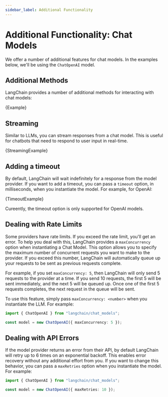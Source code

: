 ```yaml
---
sidebar_label: Additional Functionality
---
```



# Additional Functionality: Chat Models

We offer a number of additional features for chat models. In the examples below, we'll be using the `ChatOpenAI` model.

## Additional Methods

LangChain provides a number of additional methods for interacting with chat models:

<CodeBlock language="typescript">{Example}</CodeBlock>

## Streaming

Similar to LLMs, you can stream responses from a chat model. This is useful for chatbots that need to respond to user input in real-time.

<CodeBlock language="typescript">{StreamingExample}</CodeBlock>

## Adding a timeout

By default, LangChain will wait indefinitely for a response from the model provider. If you want to add a timeout, you can pass a `timeout` option, in milliseconds, when you instantiate the model. For example, for OpenAI:

<CodeBlock language="typescript">{TimeoutExample}</CodeBlock>

Cureently, the timeout option is only supported for OpenAI models.

## Dealing with Rate Limits

Some providers have rate limits. If you exceed the rate limit, you'll get an error. To help you deal with this, LangChain provides a `maxConcurrency` option when instantiating a Chat Model. This option allows you to specify the maximum number of concurrent requests you want to make to the provider. If you exceed this number, LangChain will automatically queue up your requests to be sent as previous requests complete.

For example, if you set `maxConcurrency: 5`, then LangChain will only send 5 requests to the provider at a time. If you send 10 requests, the first 5 will be sent immediately, and the next 5 will be queued up. Once one of the first 5 requests completes, the next request in the queue will be sent.

To use this feature, simply pass `maxConcurrency: <number>` when you instantiate the LLM. For example:

```typescript
import { ChatOpenAI } from "langchain/chat_models";

const model = new ChatOpenAI({ maxConcurrency: 5 });
```

## Dealing with API Errors

If the model provider returns an error from their API, by default LangChain will retry up to 6 times on an exponential backoff. This enables error recovery without any additional effort from you. If you want to change this behavior, you can pass a `maxRetries` option when you instantiate the model. For example:

```typescript
import { ChatOpenAI } from "langchain/chat_models";

const model = new ChatOpenAI({ maxRetries: 10 });
```
